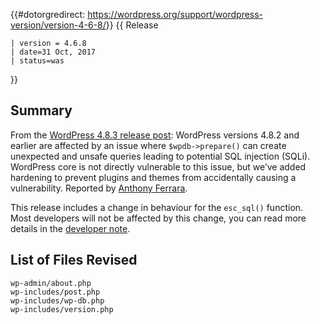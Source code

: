 {{#dotorgredirect: https://wordpress.org/support/wordpress-version/version-4-6-8/}}
{{Languages|
{{en|Version 4.6.8}}
{{ja|Version 4.6.8}}
}}
{{ Release
 | version = 4.6.8
 | date=31 Oct, 2017
 | status=was
}}

== Summary ==

From the [https://wordpress.org/news/2017/10/wordpress-4-8-3-security-release/ WordPress 4.8.3 release post]: WordPress versions 4.8.2 and earlier are affected by an issue where <code>$wpdb->prepare()</code> can create unexpected and unsafe queries leading to potential SQL injection (SQLi). WordPress core is not directly vulnerable to this issue, but we’ve added hardening to prevent plugins and themes from accidentally causing a vulnerability. Reported by [https://twitter.com/ircmaxell Anthony Ferrara].

This release includes a change in behaviour for the <code>esc_sql()</code> function. Most developers will not be affected by this change, you can read more details in the [https://make.wordpress.org/core/2017/10/31/changed-behaviour-of-esc_sql-in-wordpress-4-8-3/ developer note].

== List of Files Revised ==

<pre>
wp-admin/about.php
wp-includes/post.php
wp-includes/wp-db.php
wp-includes/version.php
</pre>